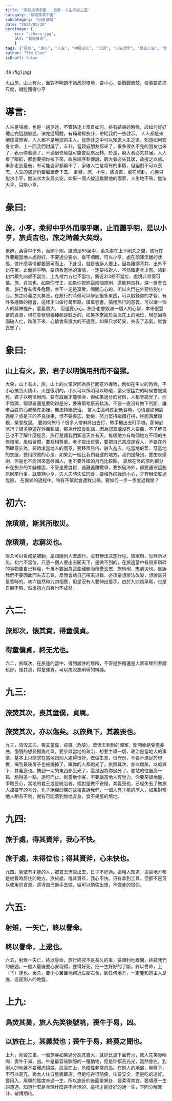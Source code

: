 ```yaml
---
title: "易經推演宇宙 | 旅卦：人生行旅之道"
category: "易經推演宇宙"
subcategory: "64卦講解"
date: "2023/02/28"
heroImage: {
    src: "./hero.jpg",
    alt: "易經算命",
    }
tags: ["易經", "旅行", "人生", "物極必反", "低調", "人生哲學", "豐盛人生", "旅行的意義", "旅行", "人生", "初六", "危險"]
author: "Tim Chen"
isDraft: false
---
```

<p align="left">![](./fig1.jpg)</p>
<figcaption>火山旅，山上有火，面對不明朗不熟悉的環境，要小心，要戰戰兢兢，做事要拿捏尺度，就能獲得小亨</figcaption>

# 導言:
人生是場戲，也是一趟旅途，不管路途上風景如何，終有結束的時候。該如何好好地走完這趟旅途，演完這場戲，有賴易經旅卦，帶給我們一些啟示。
人人都是來地球做旅客，人人都不是地球的主人。從旅卦之中可以知道人生之道，知道如何安身立命。上一回我們討論了，丰卦，當親戚朋友都來了，很多很久不見的朋友也來了，表示你發達了，不過很快地就可能會迎來反轉。於是，窮大者必失其居，人人看了眼紅，都想要把你拉下來，故易經序卦傳說，窮大者必失其居，故授之以旅。丰卦走到最後，有可能連家都顧不了，家破人亡是常有的事情，但絕對不可以喪志，人生的旅途仍要繼續走下去。
卦辭，旅，小亨，旅貞吉，處在旅卦，心態只能求小亨，無法求大安與久安。如果一個人被迫離開他的國家，人生地不熟，無法大亨，只能小亨。
# 彖曰:
## 旅，小亨，柔得中乎外而順乎剛，止而麗乎明，是以小亨，旅貞吉也，旅之時義大矣哉。
彖辭，柔得中乎外，而順乎剛。講的是65居中，柔爻處在上下剛爻之間，旅行在外要跟當地人處得好，不要過分要求，看不順眼，可以小亨。處在顛沛流離的狀態，做什麼事情都要適可而止，下卦艮，就是告訴人要止，因為離鄉背井，出外不比在家。止而麗乎明，要請教當地的事情，一定要找對人，不然鐵定會上當。旅卦初六跟九四都不當位，上九根六五也不當位，將近2/3都不當位，處境非常得可憐。旅，貞吉也，如果你守正，如果你按照這兩個原則，還能夠吉祥。深一層會去看，旅行會有很多危難，並不一定是享受，開開心心的，所以出門在外要特別小心。旅之時義之大矣哉，在旅行的時候可以學到很多東西，可以鍛鍊你的才智，有許多磨鍊的機會，這樣才叫做行萬里路，讀萬卷書，搞懂旅行的意義，可以讓一個人的精神提升，意義重大。
但是要小心，旅卦也會毀滅一個人的心智，本來很豐富的資源，現在會發現種種都是缺乏的，如果本來處於高高在上的地位，現在因為國破人亡，跌落下來，心情會有很大的不適應，如果只求苟安，失去了志氣，就會喪志了。
# 象曰:
## 山上有火，旅，君子以明慎用刑而不留獄。
大象，山上有火，旅，山上的火常常因為旅行而意外導致，例如在生火的時候，不小心搞到火燒山，火是很明的，小火可以照明可以取暖，當火很猛力的時候會被燒死，君子以明慎用刑，要有威嚴才能領導，但如果過分的苛刻，人都會跑光了。而不留獄，領導者還是要明辨是分，要審慎考察去執法。不要一直沒有做下判斷，讓老百姓的心都懸在那裡，無法持續統治。
當人由高峰跌到低谷時，心情要如何調適呢？旅是丰的不良後果，但不要喪志，勤儉，努力堅持繼續打拼，終能落葉歸根，榮登故里。
要如何旅行？很多人帶麻將出去打，帶手機出去盯手機，那何必旅行？很多導遊在外面亂講，那為什麼會亂講，因為認真講沒有人要聽，不了解自己也不了解什麼是呂，旅行是讓我們知道天外有天，每個地方有每個地方不同的生態環境，風俗習慣，要互相尊重。老子提出自賓，要把自己當成是客人，不要在外面肆意妄為，要徵求當地人的同意，要移風易俗，融入進去。吃當地的菜，穿當地的衣服，要用欣賞的心態。如果到一個比我們發達的地方，我們是賺到，要由衷感謝，但是也不能回來羞辱國人，也不要外國的月亮比較圓。
旅居在外的原則都分布在旅卦的爻辭裡面，不管是要度假，逃難遠離戰爭，要旅居海外，都要遵守這些原則來行事，就能夠小亨。失人失時失位的卦，要格外的謹慎小心，才有辦法度過危險。
在異鄉的過程中，稍有不慎就會遭致災禍，要如何一步一步度過難關？
# 初六:
## 旅瑣瑣，斯其所取災。
## 旅瑣瑣，志窮災也。
陰爻可以看成是被動，是跟隨別人去旅行，沒有辦法決定行程。旅瑣瑣，思齊所以災。初六不當位，只憑一個人要出去闖天下，是做不到的，在旅途當中有很多瑣碎的事物要自己料理，千萬不要因為這些難題而懷憂喪志，旅瑣瑣，志窮災也。告訴我們不要因此而失去志氣，反而會給自己帶來災難，必須要想辦法改變，想說這只是暫時的。初六雖然和九四相應，但是沒有人要伸出援手。由於九四陰承剛，也是自顧不暇，然後初六自身也不成材。
# 六二:
## 旅即次，懷其資，得童僕貞。
## 得童僕貞，終无尤也。
六二，旅既次，在旅途的當中，得到居住的居所，不管是旅館還是人家家裡的客廳也好，懷其資，得童僕貞。可以擺脫旅瑣瑣的糾纏。
# 九三:
## 旅焚其次，喪其童僕，貞厲。
## 旅焚其次，亦以傷矣。以旅與下，其義喪也。
九三，旅毀其次，喪其童僕，貞厲（危險）。華僑去到別的國家，剛開始是受盡委曲，慢慢的想要揚眉吐氣，要參與當地的政治，想要主導一切，政治是當地人的事情，基本上只能求在當地跟別人處得很好，做做生意，很守份，不要不滿足於現實，搞到最後房子也被燒掉了，跟你的人都跑光了。旅毀其次，亦以傷矣，以旅與下，其義喪也。搞到一切的東西都丟光了，這是因為你過分了。要站的位置高一點，想得遠一點，適可而止。到當地作客，不要讓當地人有壓力，你要來搶地盤，爭取民心，當地的君王或是統治者，絕對是做不安穩，其義喪也，已經失去了做旅人該要守的本分。孔子絕糧於陳的故事告訴我們，一個人有才能的旅人，如果對當地人稍有不利，就有可能落到無地安身，食不果腹的境地。
# 九四:
## 旅于處，得其資斧，我心不快。
## 旅于處，未得位也；得其資斧，心未快也。
九四，象徵有才能的人，被君王流放出去，日子不好過。這種人知道，這些地方都是他暫時居住的地方。旅於處，得其資斧，我心不快。只有拿到工具，但都不是可以使用的資源，還得自己動手去做，做可以勉強出頭，不做死的很快。
# 六五:
## 射雉，一矢亡，終以譽命。
## 終以譽命，上逮也。
六五，射雉一矢亡，終以譽命，旅行終究不是長久的事，要順利地離開，終結我們的旅途，一個人最後要心安理得，要得好死，把一生好好的了斷。終以譽命，上（下）逮也。柔爻，要小心翼翼地親近左鄰右舍，到任何地方，一定要知道主人是誰，這是別人的地盤。
# 上九:
## 鳥焚其巢，旅人先笑後號咷，喪牛于易，凶。
## 以旅在上，其義焚也；喪牛于易，終莫之聞也。
上九，鳥毀其巢，一個旅客如果過分高亢自大，就好比巢下面有火，旅人先笑後嚎啕，喪牛于易，凶。牛是最容易馴服的一種動物，但是你都丟光光，當然會兇，到別人的地盤不要耀虎揚威，高高在上，危險性非常的高。在別人的地盤，屋簷下，不可以高亢。猶太人住五星級飯店，但是吃得很隨便，住要安全，但是吃的還好。要用入，用順的態度來過一生，所以旅卦的後面是巽卦，要柔得其宜，要順應一生的遭遇，知道什麼是合理什麼是不合理的，這樣才能好好的過一生，下回分解巽卦，敬請期待。
